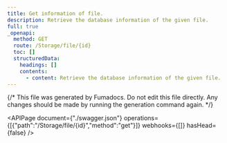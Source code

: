 ```yaml
---
title: Get information of file.
description: Retrieve the database information of the given file.
full: true
_openapi:
  method: GET
  route: /Storage/file/{id}
  toc: []
  structuredData:
    headings: []
    contents:
      - content: Retrieve the database information of the given file.
---
```


{/* This file was generated by Fumadocs.
Do not edit this file directly. Any changes should be made by running the generation command again. */}

<APIPage document={"./swagger.json"} operations={[{"path":"/Storage/file/{id}","method":"get"}]} webhooks={[]} hasHead={false} />